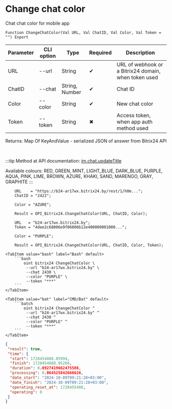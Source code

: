 ﻿---
sidebar_position: 8
description: Change chat color and other functions to work with Bitrix24 in the Open Integration Package, a free open-source integration library for 1C:Enterprise 8, OneScript and CLI
keywords: [1C, 1С, 1С:Enterprise, 1С:Enterprise 8.3, API, Integration, Services, Exchange, OneScript, CLI, Bitrix24]
---


# Change chat color
 Chat chat color for mobile app



`Function ChangeChatColor(Val URL, Val ChatID, Val Color, Val Token = "") Export`

  | Parameter | CLI option | Type | Required | Description |
  |-|-|-|-|-|
  | URL | --url | String | &#x2714; | URL of webhook or a Bitrix24 domain, when token used |
  | ChatID | --chat | String, Number | &#x2714; | Chat ID |
  | Color | --color | String | &#x2714; | New chat color |
  | Token | --token | String | &#x2716; | Access token, when app auth method used |

  
  Returns:  Map Of KeyAndValue - serialized JSON of answer from Bitrix24 API

<br/>

:::tip
Method at API documentation: [im.chat.updateTitle](https://dev.1c-bitrix.ru/learning/course/?COURSE_ID=93&LESSON_ID=12105)

Available colours: RED, GREEN, MINT, LIGHT_BLUE, DARK_BLUE, PURPLE, AQUA, PINK, LIME, BROWN, AZURE, KHAKI, SAND, MARENGO, GRAY, GRAPHITE
:::
<br/>



```bsl title="1C:Enterprise/OneScript code example"
    URL    = "https://b24-ar17wx.bitrix24.by/rest/1/h0m...";
    ChatID = "2422";

    Color = "AZURE";

    Result = OPI_Bitrix24.ChangeChatColor(URL, ChatID, Color);

    URL   = "b24-ar17wx.bitrix24.by";
    Token = "4dee2c68006e9f06006b12e400000001000...";

    Color = "PURPLE";

    Result = OPI_Bitrix24.ChangeChatColor(URL, ChatID, Color, Token);
```
 

 <Tabs>
  
    <TabItem value="bash" label="Bash" default>
        ```bash
            oint bitrix24 ChangeChatColor \
             --url "b24-ar17wx.bitrix24.by" \
             --chat 2430 \
             --color "PURPLE" \
             --token "***"
        ```
    </TabItem>
  
    <TabItem value="bat" label="CMD/Bat" default>
        ```batch
            oint bitrix24 ChangeChatColor ^
             --url "b24-ar17wx.bitrix24.by" ^
             --chat 2430 ^
             --color "PURPLE" ^
             --token "***"
        ```
    </TabItem>
</Tabs>


```json title="Result"
{
 "result": true,
 "time": {
  "start": 1728454888.85994,
  "finish": 1728454888.95268,
  "duration": 0.0927419662475586,
  "processing": 0.064525842666626,
  "date_start": "2024-10-09T09:21:28+03:00",
  "date_finish": "2024-10-09T09:21:28+03:00",
  "operating_reset_at": 1728455488,
  "operating": 0
 }
}
```

